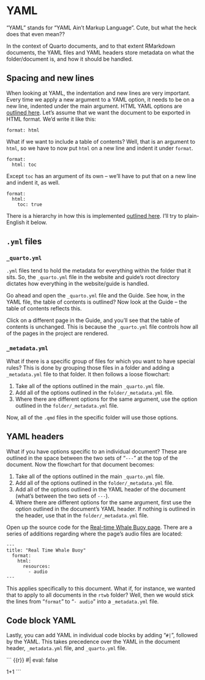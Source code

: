 # YAML

"YAML" stands for "YAML Ain't Markup Language". Cute, but what the heck does that even mean??

In the context of Quarto documents, and to that extent RMarkdown documents, the YAML files and YAML headers store metadata on what the folder/document is, and how it should be handled.

## Spacing and new lines

When looking at YAML, the indentation and new lines are very important. Every time we apply a new argument to a YAML option, it needs to be on a new line, indented under the main argument. HTML YAML options are [outlined here](https://quarto.org/docs/reference/formats/html.html). Let's assume that we want the document to be exported in HTML format. We'd write it like this:

```
format: html
```

What if we want to include a table of contents? Well, that is an argument to `html`, so we have to now put `html` on a new line and indent it under `format`.

```
format:
  html: toc
```

Except `toc` has an argument of its own -- we'll have to put that on a new line and indent it, as well.

```
format:
  html:
    toc: true
```

There is a hierarchy in how this is implemented [outlined here](https://quarto.org/docs/projects/quarto-projects.html#metadata-merging). I'll try to plain-English it below.

## `.yml` files

### `_quarto.yml`

`.yml` files tend to hold the metadata for everything within the folder that it sits. So, the `_quarto.yml` file in the website and guide's root directory dictates how everything in the website/guide is handled.

Go ahead and open the `_quarto.yml` file and the Guide. See how, in the YAML file, the table of contents is outlined? Now look at the Guide -- the table of contents reflects this.

Click on a different page in the Guide, and you'll see that the table of contents is unchanged. This is because the `_quarto.yml` file controls how all of the pages in the project are rendered.

### `_metadata.yml`

What if there is a specific group of files for which you want to have special rules? This is done by grouping those files in a folder and adding a `_metadata.yml` file to that folder. It then follows a loose flowchart:

1.  Take all of the options outlined in the main `_quarto.yml` file.
2.  Add all of the options outlined in the `folder/_metadata.yml` file.
3.  Where there are different options for the same argument, use the option outlined in the `folder/_metadata.yml` file.

Now, all of the `.qmd` files in the specific folder will use those options.

## YAML headers

What if you have options specific to an individual document? These are outlined in the space between the two sets of "`---`" at the top of the document. Now the flowchart for that document becomes:

1.  Take all of the options outlined in the main `_quarto.yml` file.
2.  Add all of the options outlined in the `folder/_metadata.yml` file.
3.  Add all of the options outlined in the YAML header of the document (what's between the two sets of `---`).
4.  Where there are different options for the same argument, first use the option outlined in the document's YAML header. If nothing is outlined in the header, use that in the `folder/_metadata.yml` file.

Open up the source code for the [Real-time Whale Buoy page](https://github.com/Tail-Winds/tail-winds.github.io/blob/realtime/rtwb/index.qmd). There are a series of additions regarding where the page's audio files are located:

```
---
title: "Real Time Whale Buoy"
  format:
    html:
      resources:
        - audio
---
```

This applies specifically to this document. What if, for instance, we wanted that to apply to all documents in the `rtwb` folder? Well, then we would stick the lines from "`format`" to "`- audio`" into a `_metadata.yml` file.

## Code block YAML

Lastly, you can add YAML in individual code blocks by adding "`#|`", followed by the YAML. This takes precedence over the YAML in the document header, `_metadata.yml` file, and `_quarto.yml` file.

``` {{r}}
#| eval: false

1+1
```
